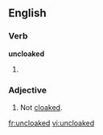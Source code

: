 ==English==

===Verb===
'''uncloaked'''

# {{present participle of|uncloak}}

===Adjective===
{{en-adj|-}}

# Not [[cloaked]].

[[fr:uncloaked]]
[[vi:uncloaked]]